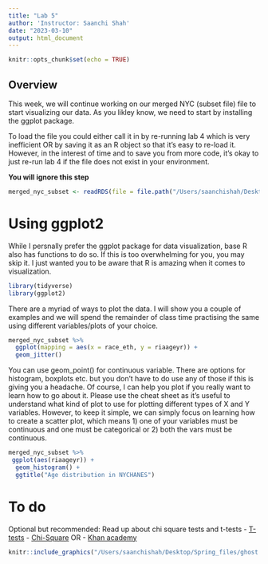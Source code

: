 ```yaml
---
title: "Lab 5"
author: 'Instructor: Saanchi Shah'
date: "2023-03-10"
output: html_document
---
```


```r
knitr::opts_chunk$set(echo = TRUE)
```

## Overview

This week, we will continue working on our merged NYC (subset file) file to start visualizing our data. As you likley know, we need to start by installing the ggplot package. 

To load the file you could either call it in by re-running lab 4 which is very inefficient OR by saving it as an R object so that it's easy to re-load it. However, in the interest of time and to save you from more code, it's okay to just re-run lab 4 if the file does not exist in your environment.

**You will ignore this step**

```r
merged_nyc_subset <- readRDS(file = file.path("/Users/saanchishah/Desktop/Spring_files/NYC", 'merged_nyc.rds'))
```

# Using ggplot2

While I persnally prefer the ggplot package for data visualization, base R also has functions to do so. If this is too overwhelming for you, you may skip it. I just wanted you to be aware that R is amazing when it comes to visualization. 
```r
library(tidyverse)
library(ggplot2)
```

There are a myriad of ways to plot the data. I will show you a couple of examples and we will spend the remainder of class time practising the same using different variables/plots of your choice. 

```r
merged_nyc_subset %>% 
  ggplot(mapping = aes(x = race_eth, y = riaageyr)) +
  geom_jitter()
```
You can use geom_point() for continuous variable. There are options for histogram, boxplots etc. but you don't have to do use any of those if this is giving you a headache. Of course, I can help you plot if you really want to learn how to go about it. Please use the cheat sheet as it's useful to understand what kind of plot to use for plotting different types of X and Y variables. However, to keep it simple, we can simply focus on learning how to create a scatter plot, which means 1) one of your variables must be continuous and one must be categorical or 2) both the vars must be continuous. 

```r
merged_nyc_subset %>% 
 ggplot(aes(riaageyr)) +
  geom_histogram() + 
  ggtitle("Age distribution in NYCHANES")
```
# To do

Optional but recommended: Read up about chi square tests and t-tests
- [T-tests]("https://toltex.imag.fr/TwoTestSPLS")
- [Chi-Square]("https://www.westga.edu/academics/research/vrc/assets/docs/ChiSquareTest_LectureNotes.pdf") OR
- [Khan academy]("https://www.khanacademy.org/math/ap-statistics/chi-square-tests/chi-square-tests-two-way-tables/e/conclusions-chi-square-tests-for-two-way-tables")


```r
knitr::include_graphics("/Users/saanchishah/Desktop/Spring_files/ghost.WebP")
```


